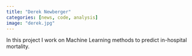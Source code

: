 ```yaml
---
title: "Derek Newberger"
categories: [news, code, analysis]
image: "derek.jpg"
---
```


In this project I work on Machine Learning methods to predict in-hospital mortality. 
